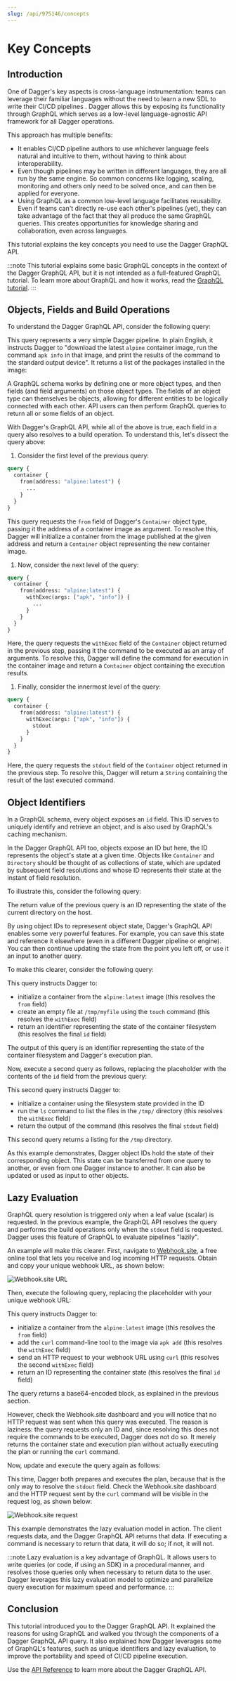 ```yaml
---
slug: /api/975146/concepts
---
```



# Key Concepts

## Introduction

One of Dagger's key aspects is cross-language instrumentation: teams can leverage their familiar languages  without the need to learn a new SDL to write their CI/CD pipelines . Dagger allows this by exposing its functionality through GraphQL which serves as a low-level language-agnostic API framework for all Dagger operations.

This approach has multiple benefits:

- It enables CI/CD pipeline authors to use whichever language feels natural and intuitive to them, without having to think about interoperability.
- Even though pipelines may be written in different languages, they are all run by the same engine. So common concerns like logging, scaling, monitoring and others only need to be solved once, and can then be applied for everyone.
- Using GraphQL as a common low-level language facilitates reusability. Even if teams can't directly re-use each other's pipelines (yet), they can take advantage of the fact that they all produce the same GraphQL queries. This creates opportunities for knowledge sharing and collaboration, even across languages.

This tutorial explains the key concepts you need to use the Dagger GraphQL API.

:::note
This tutorial explains some basic GraphQL concepts in the context of the Dagger GraphQL API, but it is not intended as a full-featured GraphQL tutorial. To learn more about GraphQL and how it works, read the [GraphQL tutorial](https://graphql.org/learn/).
:::

## Objects, Fields and Build Operations

To understand the Dagger GraphQL API, consider the following query:

<Embed id="9SB8ePzCltX"/>

This query represents a very simple Dagger pipeline. In plain English, it instructs Dagger to "download the latest `alpine` container image, run the command `apk info` in that image, and print the results of the command to the standard output device". It returns a list of the packages installed in the image:

A GraphQL schema works by defining one or more object types, and then fields (and field arguments) on those object types. The fields of an object type can themselves be objects, allowing for different entities to be logically connected with each other. API users can then perform GraphQL queries to return all or some fields of an object.

With Dagger's GraphQL API, while all of the above is true, each field in a query also resolves to a build operation. To understand this, let's dissect the query above:

1. Consider the first level of the previous query:

  ```graphql
  query {
    container {
      from(address: "alpine:latest") {
        ...
      }
    }
  }
  ```

  This query requests the `from` field of Dagger's `Container` object type, passing it the address of a container image as argument. To resolve this, Dagger will initialize a container from the image published at the given address and return a `Container` object representing the new container image.

1. Now, consider the next level of the query:

  ```graphql
  query {
    container {
      from(address: "alpine:latest") {
        withExec(args: ["apk", "info"]) {
          ...
        }
      }
    }
  }
  ```

  Here, the query requests the `withExec` field of the `Container` object returned in the previous step, passing it the command to be executed as an array of arguments. To resolve this, Dagger will  define the command for execution in the container image and return a `Container` object containing the execution results.

1. Finally, consider the innermost level of the query:

  ```graphql
  query {
    container {
      from(address: "alpine:latest") {
        withExec(args: ["apk", "info"]) {
          stdout
        }
      }
    }
  }
  ```

  Here, the query requests the `stdout` field of the `Container` object returned in the previous step. To resolve this, Dagger will return a `String` containing the result of the last executed command.

## Object Identifiers

In a GraphQL schema, every object exposes an `id` field. This ID serves to uniquely identify and retrieve an object, and is also used by GraphQL's caching mechanism.

In the Dagger GraphQL API too, objects expose an ID but here, the ID represents the object's state at a given time. Objects like `Container` and `Directory` should be thought of as collections of state, which are updated by subsequent field resolutions and whose ID represents their state at the instant of field resolution.

To illustrate this, consider the following query:

<Embed id="8I0c_SMKQbj"/>

The return value of the previous query is an ID representing the state of the current directory on the host.

By using object IDs to represesent object state, Dagger's GraphQL API enables some very powerful features. For example, you can save this state and reference it elsewhere (even in a different Dagger pipeline or engine). You can then continue updating the state from the point you left off, or use it an input to another query.

To make this clearer, consider the following query:

<Embed id="PE1GJrfZODq"/>

This query instructs Dagger to:

- initialize a container from the `alpine:latest` image (this resolves the `from` field)
- create an empty file at `/tmp/myfile` using the `touch` command (this resolves the `withExec` field)
- return an identifier representing the state of the container filesystem (this resolves the final `id` field)

The output of this query is an identifier representing the state of the container filesystem and Dagger's execution plan.

Now, execute a second query as follows, replacing the placeholder with the contents of the `id` field from the previous query:

<Embed id="DKUH7PI5Yt0"/>

This second query instructs Dagger to:

- initialize a container using the filesystem state provided in the ID
- run the `ls` command to list the files in the `/tmp/` directory (this resolves the `withExec` field)
- return the output of the command (this resolves the final `stdout` field)

This second query returns a listing for the `/tmp` directory.

As this example demonstrates, Dagger object IDs hold the state of their corresponding object. This state can be transferred from one query to another, or even from one Dagger instance to another. It can also be updated or used as input to other objects.

## Lazy Evaluation

GraphQL query resolution is triggered only when a leaf value (scalar) is requested. In the previous example, the GraphQL API resolves the query and performs the build operations only when the `stdout` field is requested. Dagger uses this feature of GraphQL to evaluate pipelines "lazily".

An example will make this clearer. First, navigate to [Webhook.site](https://webhook.site), a free online tool that lets you receive and log incoming HTTP requests. Obtain and copy your unique webhook URL, as shown below:

![Webhook.site URL](/img/current/api/webhook-1.png)

Then, execute the following query, replacing the placeholder with your unique webhook URL:

<Embed id="NuLZcSHaNno"/>

This query instructs Dagger to:

- initialize a container from the `alpine:latest` image (this resolves the `from` field)
- add the `curl` command-line tool to the image via `apk add` (this resolves the `withExec` field)
- send an HTTP request to your webhook URL using `curl` (this resolves the second `withExec` field)
- return an ID representing the container state (this resolves the final `id` field)

The query returns a base64-encoded block, as explained in the previous section.

However, check the Webhook.site dashboard and you will notice that no HTTP request was sent when this query was executed. The reason is laziness: the query requests only an ID and, since resolving this does not require the commands to be executed, Dagger does not do so. It merely returns the container state and execution plan without actually executing the plan or running the `curl` command.

Now, update and execute the query again as follows:

<Embed id="SLtXQ4lvqNS"/>

This time, Dagger both prepares and executes the plan, because that is the only way to resolve the `stdout` field. Check the Webhook.site dashboard and the HTTP request sent by the `curl` command will be visible in the request log, as shown below:

![Webhook.site request](/img/current/api/webhook-2.png)

This example demonstrates the lazy evaluation model in action. The client requests data, and the Dagger GraphQL API returns that data. If executing a command is necessary to return that data, it will do so; if not, it will not.

:::note
Lazy evaluation is a key advantage of GraphQL. It allows users to write queries (or code, if using an SDK) in a procedural manner, and resolves those queries only when necessary to return data to the user. Dagger leverages this lazy evaluation model to optimize and parallelize query execution for maximum speed and performance.
:::

## Conclusion

This tutorial introduced you to the Dagger GraphQL API. It explained the reasons for using GraphQL and walked you through the components of a Dagger GraphQL API query. It also explained how Dagger leverages some of GraphQL's features, such as unique identifiers and lazy evaluation, to improve the portability and speed of CI/CD pipeline execution.

Use the [API Reference](https://docs.dagger.io/api/reference) to learn more about the Dagger GraphQL API.
